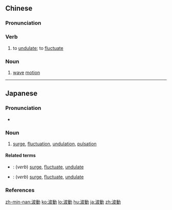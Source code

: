 {{also|波动}}
==Chinese==
{{zh-forms|s=波动}}

===Pronunciation===
{{zh-pron
|m=bōdòng
|c=bo1 dung6
|mn=pho-tōng
|cat=v,n
}}

===Verb===
{{zh-verb}}

# to [[undulate]]; to [[fluctuate]]
#: {{zh-x|情緒 波動|''to have a mood swing''}}

===Noun===
{{zh-noun}}

# {{lb|zh|physics}} [[wave]] [[motion]]

{{zh-cat|Advanced}}

----

==Japanese==
{{ja-kanjitab|は|どう|yomi=on}}

===Pronunciation===
* {{ja-pron|はどう|y=o|acc=0|acc_ref=NHK}}

===Noun===
{{ja-noun|はどう}}

# [[surge]], [[fluctuation]], [[undulation]], [[pulsation]]

====Related terms====
* {{ja-r|波立つ|なみだつ}}: (''verb'') [[surge]], [[fluctuate]], [[undulate]]
* {{ja-r|波打つ|なみうつ}}: (''verb'') [[surge]], [[fluctuate]], [[undulate]]

===References===
<references/>

[[zh-min-nan:波動]]
[[ko:波動]]
[[lo:波動]]
[[hu:波動]]
[[ja:波動]]
[[zh:波動]]